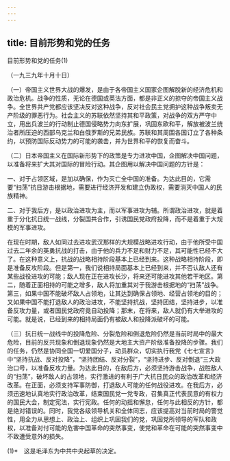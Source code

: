 ```yaml
---
---
---
```

title: 目前形势和党的任务
---



目前形势和党的任务(1)


（一九三九年十月十日）

（一）帝国主义世界大战的爆发，是由于各帝国主义国家企图解脱新的经济危机和政治危机。战争的性质，无论在德国或英法方面，都是非正义的掠夺的帝国主义战争。全世界共产党都应该坚决反对这种战争，反对社会民主党拥护这种战争叛卖无产阶级的罪恶行为。社会主义的苏联依然坚持其和平政策，对战争的双方严守中立，用出兵波兰的行动制止德国侵略势力向东扩展，巩固东欧和平，解放被波兰统治者所压迫的西部乌克兰和白俄罗斯的兄弟民族。苏联和其周围各国订立了各种条约，以预防国际反动势力的可能的袭击，并为世界和平的恢复而奋斗。

（二）日本帝国主义在国际新形势下的政策是专力进攻中国，企图解决中国问题，以准备将来扩大其对国际的冒险行动。其企图用以解决中国问题的方针是：

一、对于占领区域，是加以确保，作为灭亡全中国的准备。为达此目的，它需要“扫荡”抗日游击根据地，需要进行经济开发和建立伪政权，需要消灭中国人的民族精神。



二、对于我后方，是以政治进攻为主，而以军事进攻为辅。所谓政治进攻，就是着重于分化抗日统一战线，分裂国共合作，引诱国民党政府投降，而不是着重于大规模的军事进攻。

在现在时期，敌人如同过去进攻武汉那样的大规模战略进攻行动，由于他所受中国过去二年余的英勇抗战的打击，由于他的兵力不足和财力不足，其可能性已经不大了。在这种意义上，抗战的战略相持阶段基本上已经到来。这种战略相持阶段，即是准备反攻阶段。但是第一，我们说相持局面基本上已经到来，并不否认敌人还有某些战役进攻的可能；敌人现在正在进攻长沙，将来还可能进攻其他若干地区。第二，随着正面相持的可能之增多，敌人将加重其对于我游击根据地的“扫荡”战争。第三，如果中国不能破坏敌人占领地，让其达到确保占领地、经营占领地的目的；又如果中国不能打退敌人的政治进攻，不能坚持抗战，坚持团结，坚持进步，以准备反攻力量，或者国民党政府竟自动投降；那末，在将来，敌人就仍有大举进攻的可能。就是说，已经到来的相持局面仍有被敌人和投降派破坏的可能。

（三）抗日统一战线中的投降危险、分裂危险和倒退危险仍然是当前时局中的最大危险，目前的反共现象和倒退现象仍然是大地主大资产阶级准备投降的步骤。我们的任务，仍然是协同全国一切爱国分子，动员群众，切实执行我党《七七宣言》中“坚持抗战、反对投降”，“坚持团结、反对分裂”，“坚持进步、反对倒退”三大政治口号，以准备反攻力量。为达此目的，在敌后方，必须坚持游击战争，战胜敌人的“扫荡”，破坏敌人的占领地，实行激进的有利于广大抗日民众的政治改革和经济改革。在正面，必须支持军事防御，打退敌人可能的任何战役进攻。在我后方，必须迅速地认真地实行政治改革，结束国民党一党专政，召集真正代表民意的有权力的国民大会，制定宪法，实行宪政。任何的动摇和懈怠，任何与此相反的方针，都是绝对错误的。同时，我党各级领导机关和全体同志，应该提高对当前时局的警觉性，用全力从思想上、政治上、组织上巩固我们的党，巩固党所领导的军队和政权，以准备对付可能的危害中国革命的突然事变，使党和革命在可能的突然事变中不致遭受意外的损失。



(1)*　这是毛泽东为中共中央起草的决定。